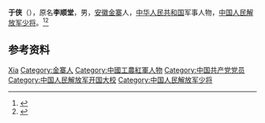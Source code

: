 '''于侠'''（{{bd|1915年||2002年}}），原名'''李顺堂'''，男，[[安徽|安徽]][[金寨|金寨]]人，[[中华人民共和国|中华人民共和国]]军事人物，[[中国人民解放军少将|中国人民解放军少将]]。<ref>{{Cite book|title=中国抗日战争人物大词典|author=刘景泉主编; 沈久泉, 王凯捷, 李卓副主编|publisher=天津大学出版社|year=1999|isbn=|location=|pages=}}</ref><ref>{{Cite book|title=中华军事人物大辞典|author=吴如蒿著; 陈策才, 张光彩, 赵功德等副主编|publisher=新华出版社|year=1989|isbn=|location=北京|pages=}}</ref>

== 参考资料 ==
{{reflist}}

{{中国人物小作品}}

{{Authority control}}
{{DEFAULTSORT:Yu于}}
[[Category:于姓|Xia]]
[[Category:金寨人|Category:金寨人]]
[[Category:中國工農紅軍人物|Category:中國工農紅軍人物]]
[[Category:中国共产党党员|Category:中国共产党党员]]
[[Category:中国人民解放军开国大校|Category:中国人民解放军开国大校]]
[[Category:中国人民解放军少将|Category:中国人民解放军少将]]